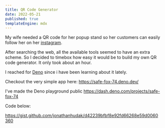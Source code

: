 ```yaml
---
title: QR Code Generator
date: 2022-05-21
published: true
templateEngine: mdx
---
```


My wife needed a QR code for her popup stand so her customers can easily follow her on her [instagram](https://www.instagram.com/cakeforbreakfast.co/).

After searching the web, all the available tools seemed to have an extra scheme. So I decided to timebox how easy it would be to build my own QR code generator. It only took about an hour.

I reached for [Deno](https://deno.land/) since i have been learning about it lately.

Checkout the very simple app here: https://safe-fox-74.deno.dev/

I've made the Deno playground public https://dash.deno.com/projects/safe-fox-74

Code below:

https://gist.github.com/jonathanhudak/d42239bfbf8e92fd66268e59d0060360
